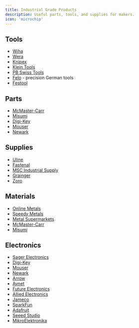 ```yaml
---
title: Industrial Grade Products
description: Useful parts, tools, and supplies for makers.
icon: 'microchip'
---
```


## Tools

- [Wiha](https://www.wihatools.com/)
- [Wera](https://www-us.wera.de/)
- [Knipex](https://www.knipex.com/)
- [Klein Tools](https://www.kleintools.com/)
- [PB Swiss Tools](https://pbswisstools.com/)
- [Felo](https://www.felo.com/) - precision German tools
- [Festool](https://www.festoolusa.com/)


## Parts

- [McMaster-Carr](https://www.mcmaster.com/)
- [Misumi](https://us.misumi-ec.com/)
- [Digi-Key](https://www.digikey.com/)
- [Mouser](https://www.mouser.com/)
- [Newark](https://www.newark.com/)

## Supplies

- [Uline](https://www.uline.com/)
- [Fastenal](https://www.fastenal.com/)
- [MSC Industrial Supply](https://www.mscdirect.com/)
- [Grainger](https://www.grainger.com/)
- [Zoro](https://www.zoro.com/)

## Materials

- [Online Metals](https://www.amazon.com/onlinemetals)
- [Speedy Metals](https://www.speedymetals.com/)
- [Metal Supermarkets](https://www.metalsupermarkets.com/)
- [McMaster-Carr](https://www.mcmaster.com/)
- [Misumi](https://us.misumi-ec.com/)

## Electronics

- [Sager Electronics](https://www.sager.com/)
- [Digi-Key](https://www.digikey.com/)
- [Mouser](https://www.mouser.com/)
- [Newark](https://www.newark.com/)
- [Arrow](https://www.arrow.com/)
- [Avnet](https://www.avnet.com/wps/portal/us/)
- [Future Electronics](https://www.futureelectronics.com/)
- [Allied Electronics](https://www.alliedelec.com/)
- [Jameco](https://www.jameco.com/)
- [SparkFun](https://www.sparkfun.com/)
- [Adafruit](https://www.adafruit.com/)
- [Seeed Studio](https://www.seeedstudio.com/)
- [MikroElektronika](https://www.mikroe.com/)